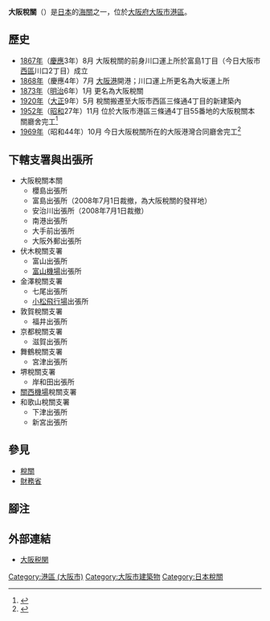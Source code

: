 {{infobox
| bodyclass=infobox bordered
| bodystyle=width:
| abovestyle=background-color: #a0ffa0
| imagestyle=
| captionstyle=
| labelstyle=background-color: #f0f0f0;
| datastyle=
| above=大阪稅關<br />{{lang|ja|大阪税関}}<br /><small>Osaka Customs</small>
| image=[[File:Osaka_port_governmental_building_20200809.jpg|250px]]
| caption=大阪稅關本關（大阪港灣合同廳舍）
| label1=種別
| data1=[[海關|海關]]
| label2=管轄區域
| data2=[[富山縣|富山縣]]、[[石川縣|石川縣]]、[[福井縣|福井縣]]、[[滋賀縣|滋賀縣]]、<br />[[京都府|京都府]]、[[大阪府|大阪府]]、[[奈良縣|奈良縣]]、[[和歌山縣|和歌山縣]]
| label3=所在地
| data3=〒552-0021<br />{{JPN}}[[大阪府|大阪府]][[大阪市|大阪市]][[港区_(大阪市)|港區]]築港4丁目10番3號<br />大阪港灣合同廳舍
| label4=外部連結
| data4=[http://www.customs.go.jp/osaka/ 官方網站]
| label5=位置
| data5={{coord|34|39|11.9|N|135|25|50.2|E|region:JP|display=inline,title}}
}}
'''大阪稅關'''（{{jpn|j=大阪税関|hg=おおさかぜいかん|rm=Ōsaka zeikan}}）是[[日本|日本]]的[[海關|海關]]之一，位於[[大阪府|大阪府]][[大阪市|大阪市]][[港區_(大阪市)|港區]]。

== 歷史 ==
* [[1867年|1867年]]（[[慶應|慶應]]3年）8月 大阪稅關的前身<span>川口運上所於</span>富島1丁目（今日大阪市[[西區_(大阪市)|西區]]川口2丁目）成立
* [[1868年|1868年]]（慶應4年）7月 [[大阪港|大阪港]]開港；川口運上所更名為<span>大坂運上所</span>
* [[1873年|1873年]]（[[明治|明治]]6年）1月 更名為<span>大阪稅關</span>
* [[1920年|1920年]]（[[大正|大正]]9年）5月 稅關搬遷至大阪市西區三條通4丁目的新建築內
* [[1952年|1952年]]（[[昭和|昭和]]27年）11月 位於大阪市港區三條通4丁目55番地的大阪稅關本關廳舍完工<ref>{{Cite web |url=http://www.customs.go.jp/osaka/news/maido/maido_12.html |title=大阪税関メールマガジン「まいど！大阪税関通信」第12号 |accessdate=2017-01-17 |archive-date=2014-03-15 |archive-url=https://web.archive.org/web/20140315185723/http://www.customs.go.jp/osaka/news/maido/maido_12.html |dead-url=yes }}</ref>
* [[1969年|1969年]]（昭和44年）10月 今日大阪稅關所在的大阪港灣合同廳舍完工<ref>{{Cite web |url=http://www.customs.go.jp/osaka/news/maido/maido_14.html |title=大阪税関メールマガジン「まいど！大阪税関通信」第14号 |accessdate=2017-01-17 |archive-date=2014-03-15 |archive-url=https://web.archive.org/web/20140315185555/http://www.customs.go.jp/osaka/news/maido/maido_14.html |dead-url=yes }}</ref>

== 下轄支署與出張所 ==
* 大阪稅關本關
** 櫻島出張所
** 富島出張所（2008年7月1日裁撤，為大阪稅關的發祥地）
** 安治川出張所（2008年7月1日裁撤）
** 南港出張所
** 大手前出張所
** 大阪外郵出張所
* 伏木稅關支署
** 富山出張所
** [[富山機場|富山機場]]出張所
* 金澤稅關支署
** 七尾出張所
** [[小松飛行場|小松飛行場]]出張所
* 敦賀稅關支署
** 福井出張所
* 京都稅關支署
** 滋賀出張所
* 舞鶴稅關支署
** 宮津出張所
* 堺稅關支署
** 岸和田出張所
* [[關西機場|關西機場]]稅關支署
* 和歌山稅關支署
** 下津出張所
** 新宮出張所

== 參見 ==
* [[海关|稅關]]
* [[財務省|財務省]]

== 腳注 ==
<references />

== 外部連結 ==
* [http://www.customs.go.jp/osaka/ 大阪税関] {{Wayback|url=http://www.customs.go.jp/osaka/ |date=20210119044852 }}
{{日本稅關}}
[[Category:港區_(大阪市)|Category:港區 (大阪市)]]
[[Category:大阪市建築物|Category:大阪市建築物]]
[[Category:日本稅關|Category:日本稅關]]